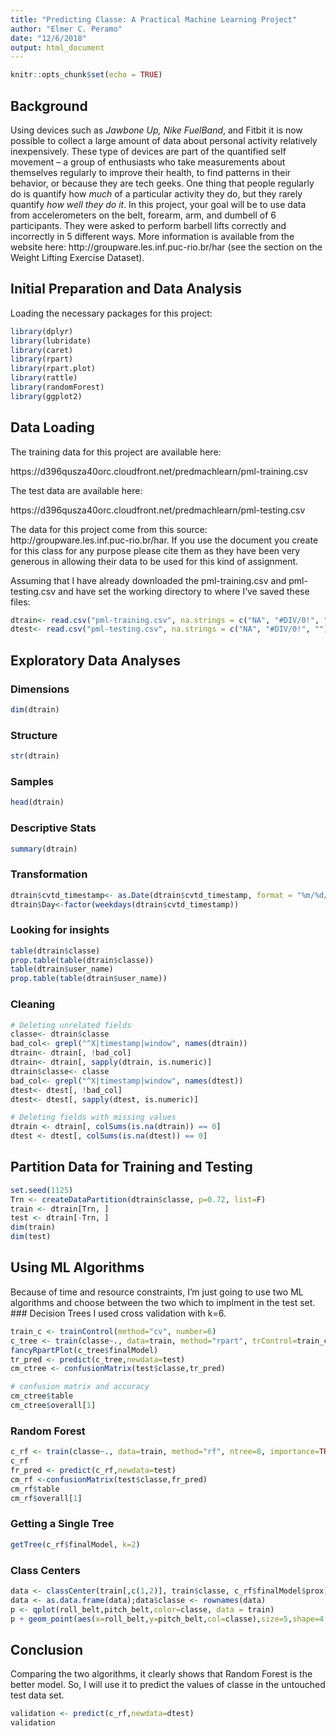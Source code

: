 ```yaml
---
title: "Predicting Classe: A Practical Machine Learning Project"
author: "Elmer C. Peramo"
date: "12/6/2018"
output: html_document
---
```


```r
knitr::opts_chunk$set(echo = TRUE)
```

## Background
Using devices such as *Jawbone Up, Nike FuelBand*, and Fitbit it is now possible to collect a large amount of data about personal activity relatively inexpensively. These type of devices are part of the quantified self movement – a group of enthusiasts who take measurements about themselves regularly to improve their health, to find patterns in their behavior, or because they are tech geeks. One thing that people regularly do is quantify how *much* of a particular activity they do, but they rarely quantify *how well they do it*. In this project, your goal will be to use data from accelerometers on the belt, forearm, arm, and dumbell of 6 participants. They were asked to perform barbell lifts correctly and incorrectly in 5 different ways. More information is available from the website here: http://groupware.les.inf.puc-rio.br/har (see the section on the Weight Lifting Exercise Dataset).


## Initial Preparation and Data Analysis
Loading the necessary packages for this project:
```r
library(dplyr)
library(lubridate)
library(caret)
library(rpart)
library(rpart.plot)
library(rattle)
library(randomForest)
library(ggplot2)
```

## Data Loading
The training data for this project are available here:

https://d396qusza40orc.cloudfront.net/predmachlearn/pml-training.csv

The test data are available here:

https://d396qusza40orc.cloudfront.net/predmachlearn/pml-testing.csv

The data for this project come from this source: http://groupware.les.inf.puc-rio.br/har. If you use the document you create for this class for any purpose please cite them as they have been very generous in allowing their data to be used for this kind of assignment.

Assuming that I have already downloaded the pml-training.csv and pml-testing.csv and have set the working directory to where I've saved these files:
```r
dtrain<- read.csv("pml-training.csv", na.strings = c("NA", "#DIV/0!", ""))
dtest<- read.csv("pml-testing.csv", na.strings = c("NA", "#DIV/0!", ""))
```

## Exploratory Data Analyses
### Dimensions
```r
dim(dtrain)
```
### Structure
```r
str(dtrain)
```
### Samples
```r
head(dtrain)
```
### Descriptive Stats
```r
summary(dtrain)
```
### Transformation
```r
dtrain$cvtd_timestamp<- as.Date(dtrain$cvtd_timestamp, format = "%m/%d/%Y %H:%M")
dtrain$Day<-factor(weekdays(dtrain$cvtd_timestamp))
```

### Looking for insights
```r
table(dtrain$classe) 
prop.table(table(dtrain$classe)) 
table(dtrain$user_name) 
prop.table(table(dtrain$user_name)) 
```

### Cleaning
```r
# Deleting unrelated fields
classe<- dtrain$classe
bad_col<- grepl("^X|timestamp|window", names(dtrain))
dtrain<- dtrain[, !bad_col]
dtrain<- dtrain[, sapply(dtrain, is.numeric)]
dtrain$classe<- classe
bad_col<- grepl("^X|timestamp|window", names(dtest))
dtest<- dtest[, !bad_col]
dtest<- dtest[, sapply(dtest, is.numeric)]

```

```r
# Deleting fields with missing values
dtrain <- dtrain[, colSums(is.na(dtrain)) == 0]
dtest <- dtest[, colSums(is.na(dtest)) == 0] 
```

## Partition Data for Training and Testing
```r
set.seed(1125)
Trn <- createDataPartition(dtrain$classe, p=0.72, list=F)
train <- dtrain[Trn, ]
test <- dtrain[-Trn, ]
dim(train)
dim(test)
```

## Using ML Algorithms
Because of time and resource constraints, I'm just going to use two ML algorithms and choose between the two which to implment in the test set.
### Decision Trees
I used cross validation with k=6.
```r
train_c <- trainControl(method="cv", number=6)
c_tree <- train(classe~., data=train, method="rpart", trControl=train_c)
fancyRpartPlot(c_tree$finalModel)
tr_pred <- predict(c_tree,newdata=test)
cm_ctree <- confusionMatrix(test$classe,tr_pred)

# confusion matrix and accuracy
cm_ctree$table
cm_ctree$overall[1]
```

### Random Forest
```r
c_rf <- train(classe~., data=train, method="rf", ntree=8, importance=TRUE, prox=TRUE, trControl=train_c)
c_rf
fr_pred <- predict(c_rf,newdata=test)
cm_rf <-confusionMatrix(test$classe,fr_pred) 
cm_rf$table
cm_rf$overall[1]
```
### Getting a Single Tree
```r
getTree(c_rf$finalModel, k=2)
```

### Class Centers
```r
data <- classCenter(train[,c(1,2)], train$classe, c_rf$finalModel$prox)
data <- as.data.frame(data);data$classe <- rownames(data)
p <- qplot(roll_belt,pitch_belt,color=classe, data = train)
p + geom_point(aes(x=roll_belt,y=pitch_belt,col=classe),size=5,shape=4,data = data)
```



## Conclusion
Comparing the two algorithms, it clearly shows that Random Forest is the better model. So, I will use it to predict the values of classe in the untouched test data set.
```r

validation <- predict(c_rf,newdata=dtest)
validation
```